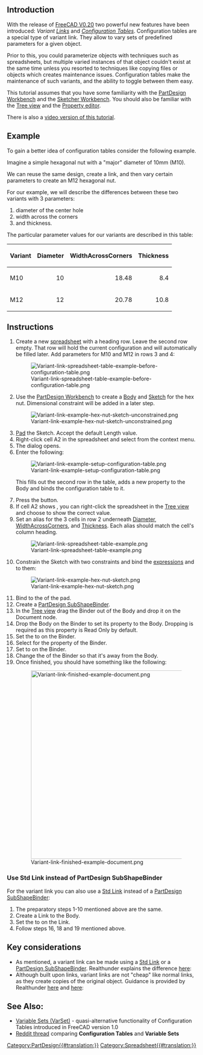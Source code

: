 <languages/>
<translate>

<!--T:1-->
{{TutorialInfo
|Topic=Using Configuration Tables
|Level=Beginner
|Time=30 minutes
|Author=Gbroques
|FCVersion=0.20
|Files=[https://forum.freecad.org/download/file.php?id=270593 ConfigurationTableExample.FCStd]
}}

==Introduction== <!--T:2-->

<!--T:3-->
With the release of [[Release_notes_0.20#Spreadsheet_Workbench|FreeCAD V0.20]] two powerful new features have been introduced: ''Variant [[Std_LinkMake|Links]]'' and ''[https://forum.freecadweb.org/viewtopic.php?f=17&t=42183 Configuration Tables]''. Configuration tables are a special type of variant link. They allow to vary sets of predefined parameters for a given object.

<!--T:4-->
Prior to this, you could parameterize objects with techniques such as spreadsheets, but multiple varied instances of that object couldn't exist at the same time unless you resorted to techniques like copying files or objects which creates maintenance issues. Configuration tables make the maintenance of such variants, and the ability to toggle between them easy.

<!--T:5-->
This tutorial assumes that you have some familiarity with the [[PartDesign_Workbench|PartDesign Workbench]] and the [[Sketcher_Workbench|Sketcher Workbench]]. You should also be familiar with the [[Tree view|Tree view]] and the [[Property_editor|Property editor]].

<!--T:6-->
There is also a [https://www.youtube.com/watch?v=m9C_ahIVKOI video version of this tutorial].

==Example== <!--T:7-->

<!--T:8-->
To gain a better idea of configuration tables consider the following example.

<!--T:9-->
Imagine a simple hexagonal nut with a "major" diameter of 10mm (M10).

<!--T:10-->
We can reuse the same design, create a link, and then vary certain parameters to create an M12 hexagonal nut.

<!--T:11-->
For our example, we will describe the differences between these two variants with 3 parameters:
# diameter of the center hole
# width across the corners
# and thickness.

<!--T:12-->
The particular parameter values for our variants are described in this table:

<!--T:13-->
{| class="wikitable"
|-
! Variant !! Diameter !! WidthAcrossCorners !! Thickness
|-
| M10 || style="text-align:right;" | 10 || style="text-align:right;" | 18.48 || style="text-align:right;" | 8.4
|-
| M12 || style="text-align:right;" | 12 || style="text-align:right;" | 20.78 || style="text-align:right;" | 10.8
|}

==Instructions== <!--T:14-->

<!--T:15-->
# Create a new [[Spreadsheet_CreateSheet|spreadsheet]] with a heading row. Leave the second row empty. That row will hold the current configuration and will automatically be filled later. Add parameters for M10 and M12 in rows 3 and 4: <p>[[File:Variant-link-spreadsheet-table-example-before-configuration-table.png]]</p>
# Use the [[PartDesign_Workbench|PartDesign Workbench]] to create a [[PartDesign_Body|Body]] and [[PartDesign_NewSketch|Sketch]] for the hex nut. Dimensional constraint will be added in a later step. <p>[[File:Variant-link-example-hex-nut-sketch-unconstrained.png]]</p>
# [[PartDesign_Pad|Pad]] the Sketch. Accept the default Length value.
# Right-click cell A2 in the spreadsheet and select {{MenuCommand|Configuration table...}} from the context menu.
# The {{MenuCommand|Setup Configuration Table}} dialog opens.
# Enter the following: <p>[[File:Variant-link-example-setup-configuration-table.png]]</p> This fills out the second row in the table, adds a new {{PropertyData|Configuration}} property to the Body and binds the configuration table to it.
# Press the {{Button|OK}} button.
# If cell A2 shows {{Value|#PENDING}}, you can right-click the spreadsheet in the [[Tree_view|Tree view]] and choose {{MenuCommand|Recompute object}} to show the correct value.
# Set an alias for the 3 cells in row 2 underneath <u>Diameter</u>, <u>WidthAcrossCorners</u>, and <u>Thickness</u>. Each alias should match the cell's column heading. <p>[[File:Variant-link-spreadsheet-table-example.png]]</p>
# Constrain the Sketch with two constraints and bind the [[Expressions|expressions]] {{Value|Spreadsheet.Diameter}} and {{Value|Spreadsheet.WidthAcrossCorners}} to them: <p>[[File:Variant-link-example-hex-nut-sketch.png]]</p>
# Bind {{Value|Spreadsheet.Thickness}} to the {{PropertyData|Length}} of the pad.
# Create a [[PartDesign_SubShapeBinder|PartDesign SubShapeBinder]].
# In the [[Tree_view|Tree view]] drag the Binder out of the Body and drop it on the Document node.
# Drop the Body on the Binder to set its {{PropertyData|Support}} property to the Body. Dropping is required as this property is Read Only by default.
# Set the {{PropertyData|Bind Copy on Change}} to {{Value|Enabled}} on the Binder.
# Select {{Value|M12}} for the {{PropertyData|Configuration}} property of the Binder.
# Set {{PropertyView|Use Binder Style}} to {{FALSE}} on the Binder.
# Change the {{PropertyData|Placement}} of the Binder so that it's away from the Body. 
# Once finished, you should have something like the following: <p>[[File:Variant-link-finished-example-document.png|500px]]</p>

===Use Std Link instead of PartDesign SubShapeBinder=== <!--T:18-->

<!--T:19-->
For the variant link you can also use a [[Std_LinkMake|Std Link]] instead of a [[PartDesign_SubShapeBinder|PartDesign SubShapeBinder]]:
# The preparatory steps 1-10 mentioned above are the same.
# Create a Link to the Body.
# Set the {{PropertyData|Link Copy On Change}} to {{Value|Enabled}} on the Link.
# Follow steps 16, 18 and 19 mentioned above.

==Key considerations== <!--T:16-->

<!--T:17-->
* As mentioned, a variant link can be made using a [[Std_LinkMake|Std Link]] or a [[PartDesign_SubShapeBinder|PartDesign SubShapeBinder]]. Realthunder explains the difference [https://forum.freecadweb.org/viewtopic.php?f=17&t=42183 here]: <p>{{quote|text=Instead of duplicating the linked object with all its hierarchy, the [[PartDesign_SubShapeBinder|SubShapeBinder]] will make a flattened copy of the mutated object. Another difference to Link is that the [[PartDesign_SubShapeBinder|SubShapeBinder]] will sync any changes of the original object back to the copy even if the configurations are different, while for Link, once copied, the two objects become independent.}}</p>
* Although built upon links, variant links are not "cheap" like normal links, as they create copies of the original object. Guidance is provided by Realthunder [https://forum.freecadweb.org/viewtopic.php?p=532130#p532130 here] and [https://forum.freecadweb.org/viewtopic.php?p=358582#p358582 here]: <p>{{quote|text=[When] using Link for alternative configurations, you'll need to realize that it makes a copy of the original object... it would be better to create a single 'variant' link for each [variant] to avoid unnecessary duplicates. Or better, use SubShapeBinder... And again, create one [[PartDesign_SubShapeBinder|SubShapeBinder]] for each configuration.}}</p>

==See Also:==
* [[Std_VarSet|Variable Sets (VarSet)]] - quasi-alternative functionality of Configuration Tables introduced in FreeCAD version 1.0
* [https://www.reddit.com/r/FreeCAD/comments/1fpf9ue/variable_sets_vs_spreadsheets/ Reddit thread] comparing '''Configuration Tables''' and '''Variable Sets'''

</translate>
{{Clear}}
[[Category:PartDesign{{#translation:}}]]
[[Category:Spreadsheet{{#translation:}}]]